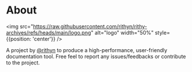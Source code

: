 # About

<img src="https://raw.githubusercontent.com/rithyn/rithy-archives/refs/heads/main/logo.png" alt="logo" width="50%" style={{position: 'center'}} />

A project by [@rithyn](https://github.com/rithyn) to produce a high-performance, user-friendly documentation tool.
Free feel to report any issues/feedbacks or contribute to the project.